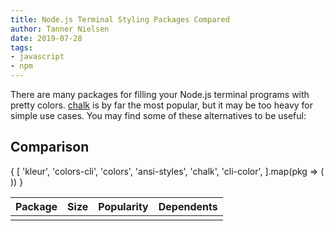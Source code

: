 ```yaml
---
title: Node.js Terminal Styling Packages Compared
author: Tanner Nielsen
date: 2019-07-28
tags:
- javascript
- npm
---
```


There are many packages for filling your Node.js terminal programs with pretty colors.  [chalk](https://www.npmjs.com/package/chalk) is by far the most popular, but it may be too heavy for simple use cases.  You may find some of these alternatives to be useful:

## Comparison

<table>
	<thead>
		<tr>
			<th>Package</th>
			<th>Size</th>
			<th>Popularity</th>
			<th>Dependents</th>
		</tr>
	</thead>
	<tbody>{
		[
			'kleur',
			'colors-cli',
			'colors',
			'ansi-styles',
			'chalk',
			'cli-color',
		].map(pkg => (
			<tr>
				<td><PkgLink pkg={pkg}/></td>
				<td><PkgSize pkg={pkg}/></td>
				<td><PkgDownloads pkg={pkg}/></td>
				<td><PkgDependents pkg={pkg}/></td>
			</tr>
		))
	}</tbody>
</table>
